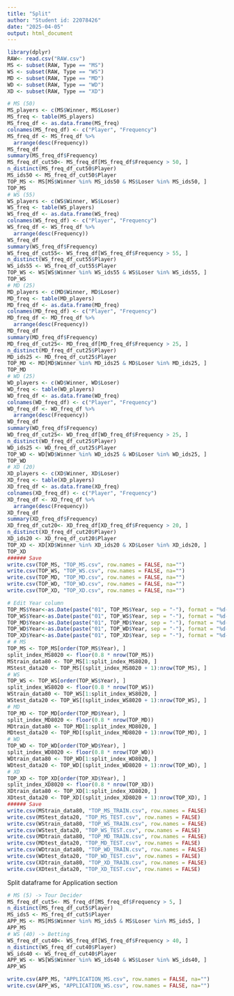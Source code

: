 ---
title: "Split"
author: "Student id: 22078426"
date: "2025-04-05"
output: html_document
---

```{r setup, include=FALSE}
library(dplyr)
RAW<- read.csv("RAW.csv")
MS <- subset(RAW, Type == "MS")
WS <- subset(RAW, Type == "WS")
MD <- subset(RAW, Type == "MD")
WD <- subset(RAW, Type == "WD")
XD <- subset(RAW, Type == "XD")
```

```{r Frequency Split}
# MS (50)
MS_players <- c(MS$Winner, MS$Loser)
MS_freq <- table(MS_players)
MS_freq_df <- as.data.frame(MS_freq)
colnames(MS_freq_df) <- c("Player", "Frequency")
MS_freq_df <- MS_freq_df %>%
  arrange(desc(Frequency))
MS_freq_df
summary(MS_freq_df$Frequency)
MS_freq_df_cut50<- MS_freq_df[MS_freq_df$Frequency > 50, ]
n_distinct(MS_freq_df_cut50$Player)
MS_ids50 <- MS_freq_df_cut50$Player 
TOP_MS <- MS[MS$Winner %in% MS_ids50 & MS$Loser %in% MS_ids50, ]
TOP_MS
# WS (55)
WS_players <- c(WS$Winner, WS$Loser)
WS_freq <- table(WS_players)
WS_freq_df <- as.data.frame(WS_freq)
colnames(WS_freq_df) <- c("Player", "Frequency")
WS_freq_df <- WS_freq_df %>%
  arrange(desc(Frequency))
WS_freq_df
summary(WS_freq_df$Frequency)
WS_freq_df_cut55<- WS_freq_df[WS_freq_df$Frequency > 55, ]
n_distinct(WS_freq_df_cut55$Player)
WS_ids55 <- WS_freq_df_cut55$Player 
TOP_WS <- WS[WS$Winner %in% WS_ids55 & WS$Loser %in% WS_ids55, ]
TOP_WS
# MD (25)
MD_players <- c(MD$Winner, MD$Loser)
MD_freq <- table(MD_players)
MD_freq_df <- as.data.frame(MD_freq)
colnames(MD_freq_df) <- c("Player", "Frequency")
MD_freq_df <- MD_freq_df %>%
  arrange(desc(Frequency))
MD_freq_df
summary(MD_freq_df$Frequency)
MD_freq_df_cut25<- MD_freq_df[MD_freq_df$Frequency > 25, ]
n_distinct(MD_freq_df_cut25$Player)
MD_ids25 <- MD_freq_df_cut25$Player 
TOP_MD <- MD[MD$Winner %in% MD_ids25 & MD$Loser %in% MD_ids25, ]
TOP_MD
# WD (25)
WD_players <- c(WD$Winner, WD$Loser)
WD_freq <- table(WD_players)
WD_freq_df <- as.data.frame(WD_freq)
colnames(WD_freq_df) <- c("Player", "Frequency")
WD_freq_df <- WD_freq_df %>%
  arrange(desc(Frequency))
WD_freq_df
summary(WD_freq_df$Frequency)
WD_freq_df_cut25<- WD_freq_df[WD_freq_df$Frequency > 25, ]
n_distinct(WD_freq_df_cut25$Player)
WD_ids25 <- WD_freq_df_cut25$Player 
TOP_WD <- WD[WD$Winner %in% WD_ids25 & WD$Loser %in% WD_ids25, ]
TOP_WD
# XD (20)
XD_players <- c(XD$Winner, XD$Loser)
XD_freq <- table(XD_players)
XD_freq_df <- as.data.frame(XD_freq)
colnames(XD_freq_df) <- c("Player", "Frequency")
XD_freq_df <- XD_freq_df %>%
  arrange(desc(Frequency))
XD_freq_df
summary(XD_freq_df$Frequency)
XD_freq_df_cut20<- XD_freq_df[XD_freq_df$Frequency > 20, ]
n_distinct(XD_freq_df_cut20$Player)
XD_ids20 <- XD_freq_df_cut20$Player 
TOP_XD <- XD[XD$Winner %in% XD_ids20 & XD$Loser %in% XD_ids20, ]
TOP_XD
###### Save
write.csv(TOP_MS, "TOP_MS.csv", row.names = FALSE, na="")
write.csv(TOP_WS, "TOP_WS.csv", row.names = FALSE, na="")
write.csv(TOP_MD, "TOP_MD.csv", row.names = FALSE, na="")
write.csv(TOP_WD, "TOP_WD.csv", row.names = FALSE, na="")
write.csv(TOP_XD, "TOP_XD.csv", row.names = FALSE, na="")
```
```{r Train-Test Split}
# Edit Year column
TOP_MS$Year<-as.Date(paste("01", TOP_MS$Year, sep = "-"), format = "%d-%b-%y")
TOP_WS$Year<-as.Date(paste("01", TOP_WS$Year, sep = "-"), format = "%d-%b-%y")
TOP_MD$Year<-as.Date(paste("01", TOP_MD$Year, sep = "-"), format = "%d-%b-%y")
TOP_WD$Year<-as.Date(paste("01", TOP_WD$Year, sep = "-"), format = "%d-%b-%y")
TOP_XD$Year<-as.Date(paste("01", TOP_XD$Year, sep = "-"), format = "%d-%b-%y")
# # MS
TOP_MS <- TOP_MS[order(TOP_MS$Year), ]
split_index_MS8020 <- floor(0.8 * nrow(TOP_MS))
MStrain_data80 <- TOP_MS[1:split_index_MS8020, ]
MStest_data20 <- TOP_MS[(split_index_MS8020 + 1):nrow(TOP_MS), ]
# WS
TOP_WS <- TOP_WS[order(TOP_WS$Year), ] 
split_index_WS8020 <- floor(0.8 * nrow(TOP_WS)) 
WStrain_data80 <- TOP_WS[1:split_index_WS8020, ] 
WStest_data20 <- TOP_WS[(split_index_WS8020 + 1):nrow(TOP_WS), ] 
# MD
TOP_MD <- TOP_MD[order(TOP_MD$Year), ] 
split_index_MD8020 <- floor(0.8 * nrow(TOP_MD)) 
MDtrain_data80 <- TOP_MD[1:split_index_MD8020, ] 
MDtest_data20 <- TOP_MD[(split_index_MD8020 + 1):nrow(TOP_MD), ] 
# WD
TOP_WD <- TOP_WD[order(TOP_WD$Year), ] 
split_index_WD8020 <- floor(0.8 * nrow(TOP_WD)) 
WDtrain_data80 <- TOP_WD[1:split_index_WD8020, ] 
WDtest_data20 <- TOP_WD[(split_index_WD8020 + 1):nrow(TOP_WD), ] 
# XD
TOP_XD <- TOP_XD[order(TOP_XD$Year), ] 
split_index_XD8020 <- floor(0.8 * nrow(TOP_XD)) 
XDtrain_data80 <- TOP_XD[1:split_index_XD8020, ] 
XDtest_data20 <- TOP_XD[(split_index_XD8020 + 1):nrow(TOP_XD), ] 
###### Save
write.csv(MStrain_data80, "TOP_MS_TRAIN.csv", row.names = FALSE)
write.csv(MStest_data20, "TOP_MS_TEST.csv", row.names = FALSE)
write.csv(WStrain_data80, "TOP_WS_TRAIN.csv", row.names = FALSE)
write.csv(WStest_data20, "TOP_WS_TEST.csv", row.names = FALSE)
write.csv(MDtrain_data80, "TOP_MD_TRAIN.csv", row.names = FALSE)
write.csv(MDtest_data20, "TOP_MD_TEST.csv", row.names = FALSE)
write.csv(WDtrain_data80, "TOP_WD_TRAIN.csv", row.names = FALSE)
write.csv(WDtest_data20, "TOP_WD_TEST.csv", row.names = FALSE)
write.csv(XDtrain_data80, "TOP_XD_TRAIN.csv", row.names = FALSE)
write.csv(XDtest_data20, "TOP_XD_TEST.csv", row.names = FALSE)
```

Split dataframe for Application section
```{r Application}
# MS (5) -> Tour Decider
MS_freq_df_cut5<- MS_freq_df[MS_freq_df$Frequency > 5, ]
n_distinct(MS_freq_df_cut5$Player)
MS_ids5 <- MS_freq_df_cut5$Player 
APP_MS <- MS[MS$Winner %in% MS_ids5 & MS$Loser %in% MS_ids5, ]
APP_MS
# WS (40) -> Betting
WS_freq_df_cut40<- WS_freq_df[WS_freq_df$Frequency > 40, ]
n_distinct(WS_freq_df_cut40$Player)
WS_ids40 <- WS_freq_df_cut40$Player 
APP_WS <- WS[WS$Winner %in% WS_ids40 & WS$Loser %in% WS_ids40, ]
APP_WS

write.csv(APP_MS, "APPLICATION_MS.csv", row.names = FALSE, na="")
write.csv(APP_WS, "APPLICATION_WS.csv", row.names = FALSE, na="")
```
